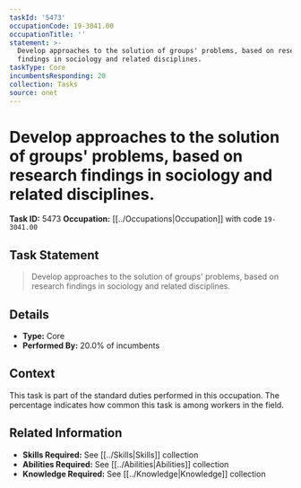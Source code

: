 ```yaml
---
taskId: '5473'
occupationCode: 19-3041.00
occupationTitle: ''
statement: >-
  Develop approaches to the solution of groups' problems, based on research
  findings in sociology and related disciplines.
taskType: Core
incumbentsResponding: 20
collection: Tasks
source: onet
---
```

# Develop approaches to the solution of groups' problems, based on research findings in sociology and related disciplines.

**Task ID:** 5473
**Occupation:** [[../Occupations|Occupation]] with code `19-3041.00`

## Task Statement

> Develop approaches to the solution of groups' problems, based on research findings in sociology and related disciplines.

## Details

- **Type:** Core
- **Performed By:** 20.0% of incumbents

## Context

This task is part of the standard duties performed in this occupation. The percentage indicates how common this task is among workers in the field.

## Related Information

- **Skills Required:** See [[../Skills|Skills]] collection
- **Abilities Required:** See [[../Abilities|Abilities]] collection
- **Knowledge Required:** See [[../Knowledge|Knowledge]] collection
